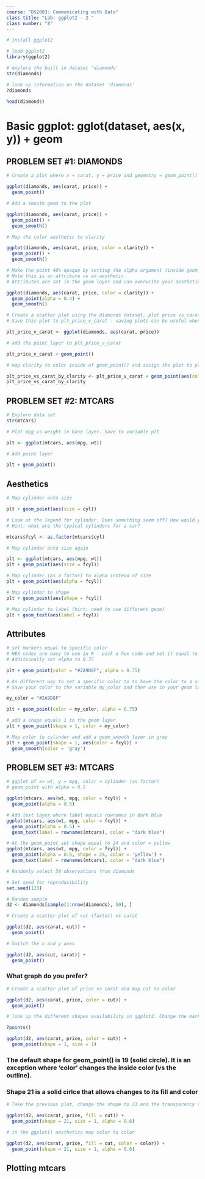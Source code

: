 ```yaml
---
course: "DS2003: Communicating with Data"
class title: "Lab: ggplot2 - 2 "
class number: "8"
---
```



```r
# install ggplot2

# load ggplot2
library(ggplot2)
```

```r
# explore the built in dataset 'diamonds'
str(diamonds)
```

```r
# look up information on the dataset 'diamonds'
?diamonds
```

```r
head(diamonds)
```


# Basic ggplot: gglot(dataset, aes(x, y)) + geom

################################
## PROBLEM SET #1: DIAMONDS
################################

```r
# Create a plot where x = carat, y = price and geometry = geom_point()

ggplot(diamonds, aes(carat, price)) + 
  geom_point()
```

```r
# Add a smooth geom to the plot

ggplot(diamonds, aes(carat, price)) + 
  geom_point() +
  geom_smooth()

```

```r
# Map the color aesthetic to clarity

ggplot(diamonds, aes(carat, price, color = clarity)) +
  geom_point() +
  geom_smooth()
```

```r
# Make the point 40% opaque by setting the alpha argument (inside geom_point) to 0.4. 
# Note this is an attribute vs an aesthetic. 
# Attributes are set in the geom layer and can overwrite your aesthetics

ggplot(diamonds, aes(carat, price, color = clarity)) +
  geom_point(alpha = 0.4) + 
  geom_smooth()
```

```r
# Create a scatter plot using the diamonds dataset, plot price vs carat
# Save this plot to plt_price_v_carat - saving plots can be useful when adding plots together

plt_price_v_carat <- ggplot(diamonds, aes(carat, price)) 

# add the point layer to plt_price_v_carat

plt_price_v_carat + geom_point()

```

```r
# map clarity to color inside of geom_point() and assign the plot to plt_price_vs_carat_by_clarity

plt_price_vs_carat_by_clarity <- plt_price_v_carat + geom_point(aes(color = clarity))
plt_price_vs_carat_by_clarity
```

################################
## PROBLEM SET #2: MTCARS
################################

```r
# Explore data set
str(mtcars)
```


```r
# Plot mpg vs weight in base layer. Save to variable plt

plt <- ggplot(mtcars, aes(mpg, wt))
```

```r
# Add point layer

plt + geom_point()
```
## Aesthetics
```r
# Map cylinder onto size

plt + geom_point(aes(size = cyl))
```

```r
# Look at the legend for cylinder. Does something seem off? How would you fix it? 
# Hint: what are the typical cylinders for a car?

mtcars$fcyl <- as.factor(mtcars$cyl)
```

```r
# Map cylinder onto size again

plt <- ggplot(mtcars, aes(mpg, wt))
plt + geom_point(aes(size = fcyl))
```

```r
# Map cylinder (as a factor) to alpha instead of size
plt + geom_point(aes(alpha = fcyl))
```

```r
# Map cylinder to shape
plt + geom_point(aes(shape = fcyl))
```

```r
# Map cylinder to label (hint: need to use different geom)
plt + geom_text(aes(label = fcyl))
```
## Attributes
```r
# set markers equal to specific color
# HEX codes are easy to use in R - pick a hex code and set it equal to  'color'
# Additionally set alpha to 0.75

plt + geom_point(color = "#2A9D8F", alpha = 0.75)

```

```r
# An different way to set a specific color to to have the color to a variable. 
# Save your color to the variable my_color and then use in your geom layer

my_color = "#2A9D8F"

plt + geom_point(color = my_color, alpha = 0.75)
```

```r
# add a shape equals 1 to the geom layer
plt + geom_point(shape = 1, color = my_color)
```

```r
# Map color to cylinder and add a geom_smooth layer in gray
plt + geom_point(shape = 1, aes(color = fcyl)) +
  geom_smooth(color = 'gray')
```


###################################
## PROBLEM SET #3: MTCARS
###################################

```r
# ggplot of x= wt, y = mpg, color = cylinder (as factor)
# geom_point with alpha = 0.5

ggplot(mtcars, aes(wt, mpg, color = fcyl)) +
  geom_point(alpha = 0.5)
```

```r
# Add text layer where label equals rownames in dark blue
ggplot(mtcars, aes(wt, mpg, color = fcyl)) +
  geom_point(alpha = 0.5) +
  geom_text(label = rownames(mtcars), color = "dark blue")
```

```r
# At the geom_point set shape equal to 24 and color = yellow
ggplot(mtcars, aes(wt, mpg, color = fcyl)) +
  geom_point(alpha = 0.5, shape = 24, color = 'yellow') +
  geom_text(label = rownames(mtcars), color = "dark blue")
```


```r

# Randomly select 50 observations from diamonds

# Set seed for reproducibility
set.seed(123)

# Random sample
d2 <- diamonds[sample(1:nrow(diamonds), 50), ]

```

```r
# Create a scatter plot of cut (factor) vs carat

ggplot(d2, aes(carat, cut)) +
  geom_point()
```

```r
# Switch the x and y axes

ggplot(d2, aes(cut, carat)) + 
  geom_point()
```

### What graph do you prefer?

```r
# Create a scatter plot of price vs carat and map cut to color

ggplot(d2, aes(carat, price, color = cut)) +
  geom_point()
```

```r
# look up the different shapes availability in ggplot2. Change the marker shape to an open circle. Also set the size of the marker to 1

?points()

ggplot(d2, aes(carat, price, color = cut)) +
  geom_point(shape = 1, size = 1)
```

### The default shape for geom_point() is 19 (solid circle). It is an exception where 'color' changes the inside color (vs the outline).

### Shape 21 is a solid cirlce that allows changes to its fill and color

```r
# Take the previous plot, change the shape to 21 and the transparency to 0.6 (60%)

ggplot(d2, aes(carat, price, fill = cut)) +
  geom_point(shape = 21, size = 1, alpha = 0.6)

```

```r
# in the ggplot() aesthetics map color to color

ggplot(d2, aes(carat, price, fill = cut, color = color)) +
  geom_point(shape = 21, size = 1, alpha = 0.6)
```

###############################################
## Plotting mtcars
###############################################

```r


```



